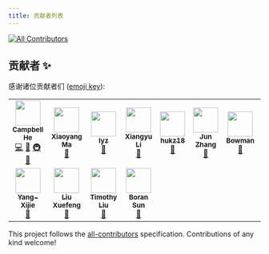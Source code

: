 ```yaml
---
title: 贡献者列表
---
```


<!-- ALL-CONTRIBUTORS-BADGE:START - Do not remove or modify this section -->
[![All Contributors](https://img.shields.io/badge/all_contributors-12-orange.svg?style=flat-square)](#contributors-)
<!-- ALL-CONTRIBUTORS-BADGE:END -->

## 贡献者 ✨

感谢诸位贡献者们 ([emoji key](https://allcontributors.org/docs/en/emoji-key)):

<!-- ALL-CONTRIBUTORS-LIST:START - Do not remove or modify this section -->
<!-- prettier-ignore-start -->
<!-- markdownlint-disable -->
<table>
  <tr>
    <td align="center"><a href="https://github.com/duskmoon314"><img src="https://avatars2.githubusercontent.com/u/20477228?v=4?s=50" width="50px;" alt=""/><br /><sub><b>Campbell He</b></sub></a><br /><a href="https://github.com/eesast/docs/commits?author=duskmoon314" title="Code">💻</a> <a href="https://github.com/eesast/docs/commits?author=duskmoon314" title="Documentation">📖</a> <a href="#infra-duskmoon314" title="Infrastructure (Hosting, Build-Tools, etc)">🚇</a> <a href="#maintenance-duskmoon314" title="Maintenance">🚧</a></td>
    <td align="center"><a href="https://github.com/boltma"><img src="https://avatars0.githubusercontent.com/u/6150748?v=4?s=50" width="50px;" alt=""/><br /><sub><b>Xiaoyang Ma</b></sub></a><br /><a href="https://github.com/eesast/docs/commits?author=boltma" title="Documentation">📖</a></td>
    <td align="center"><a href="https://github.com/zxdclyz"><img src="https://avatars2.githubusercontent.com/u/44538240?v=4?s=50" width="50px;" alt=""/><br /><sub><b>lyz</b></sub></a><br /><a href="https://github.com/eesast/docs/commits?author=zxdclyz" title="Documentation">📖</a></td>
    <td align="center"><a href="https://github.com/xxxxyu"><img src="https://avatars3.githubusercontent.com/u/47287680?v=4?s=50" width="50px;" alt=""/><br /><sub><b>Xiangyu Li</b></sub></a><br /><a href="https://github.com/eesast/docs/commits?author=xxxxyu" title="Documentation">📖</a></td>
    <td align="center"><a href="https://github.com/hukz18"><img src="https://avatars3.githubusercontent.com/u/49591637?v=4?s=50" width="50px;" alt=""/><br /><sub><b>hukz18</b></sub></a><br /><a href="https://github.com/eesast/docs/commits?author=hukz18" title="Documentation">📖</a></td>
    <td align="center"><a href="https://github.com/Sweetnow"><img src="https://avatars2.githubusercontent.com/u/34758767?v=4?s=50" width="50px;" alt=""/><br /><sub><b>Jun Zhang</b></sub></a><br /><a href="https://github.com/eesast/docs/commits?author=Sweetnow" title="Documentation">📖</a></td>
    <td align="center"><a href="https://github.com/BowmanChow"><img src="https://avatars1.githubusercontent.com/u/43898302?v=4?s=50" width="50px;" alt=""/><br /><sub><b>Bowman</b></sub></a><br /><a href="https://github.com/eesast/docs/commits?author=BowmanChow" title="Documentation">📖</a></td>
    <td align="center"><a href="https://github.com/DreamDraw"><img src="https://avatars2.githubusercontent.com/u/21218323?v=4?s=50" width="50px;" alt=""/><br /><sub><b>DreamDraw Pan</b></sub></a><br /><a href="https://github.com/eesast/docs/commits?author=DreamDraw" title="Documentation">📖</a></td>
  </tr>
  <tr>
    <td align="center"><a href="https://github.com/Yang-Xijie"><img src="https://avatars3.githubusercontent.com/u/57952362?v=4?s=50" width="50px;" alt=""/><br /><sub><b>Yang-Xijie</b></sub></a><br /><a href="https://github.com/eesast/docs/commits?author=Yang-Xijie" title="Documentation">📖</a></td>
    <td align="center"><a href="https://github.com/Timothy-LiuXuefeng"><img src="https://avatars3.githubusercontent.com/u/65613511?v=4?s=50" width="50px;" alt=""/><br /><sub><b>Liu Xuefeng</b></sub></a><br /><a href="https://github.com/eesast/docs/commits?author=Timothy-LiuXuefeng" title="Documentation">📖</a></td>
    <td align="center"><a href="https://github.com/Timothy-Liuxf"><img src="https://avatars.githubusercontent.com/u/65613511?v=4?s=50" width="50px;" alt=""/><br /><sub><b>Timothy Liu</b></sub></a><br /><a href="https://github.com/eesast/docs/commits?author=Timothy-Liuxf" title="Documentation">📖</a></td>
    <td align="center"><a href="https://github.com/BryantSuen"><img src="https://avatars.githubusercontent.com/u/65460093?v=4?s=50" width="50px;" alt=""/><br /><sub><b>Boran Sun</b></sub></a><br /><a href="https://github.com/eesast/docs/commits?author=BryantSuen" title="Documentation">📖</a></td>
  </tr>
</table>

<!-- markdownlint-restore -->
<!-- prettier-ignore-end -->

<!-- ALL-CONTRIBUTORS-LIST:END -->

This project follows the [all-contributors](https://github.com/all-contributors/all-contributors) specification. Contributions of any kind welcome!
